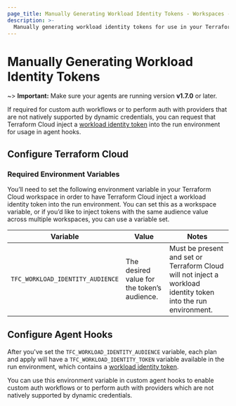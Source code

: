 ```yaml
---
page_title: Manually Generating Workload Identity Tokens - Workspaces - Terraform Cloud
description: >-
  Manually generating workload identity tokens for use in your Terraform Cloud runs.
---
```


# Manually Generating Workload Identity Tokens

~> **Important:** Make sure your agents are running version **v1.7.0** or later.

If required for custom auth workflows or to perform auth with providers that are not natively supported by dynamic credentials, you can request that Terraform Cloud inject a [workload identity token](/terraform/cloud-docs/workspaces/dynamic-provider-credentials/workload-identity-tokens) into the run environment for usage in agent hooks.
## Configure Terraform Cloud
### Required Environment Variables
You’ll need to set the following environment variable in your Terraform Cloud workspace in order to have Terraform Cloud inject a workload identity token into the run environment. You can set this as a workspace variable, or if you’d like to inject tokens with the same audience value across multiple workspaces, you can use a variable set.

| Variable                         | Value                                       | Notes                                                                                                          |
|----------------------------------|---------------------------------------------|----------------------------------------------------------------------------------------------------------------|
| `TFC_WORKLOAD_IDENTITY_AUDIENCE` | The desired value for the token’s audience. | Must be present and set or Terraform Cloud will not inject a workload identity token into the run environment. |

## Configure Agent Hooks
After you've set the `TFC_WORKLOAD_IDENTITY_AUDIENCE` variable, each plan and apply will have a `TFC_WORKLOAD_IDENTITY_TOKEN` variable available in the run environment, which contains a [workload identity token](https://developer.hashicorp.com/terraform/cloud-docs/workspaces/dynamic-provider-credentials/workload-identity-tokens).

You can use this environment variable in custom agent hooks to enable custom auth workflows or to perform auth with providers which are not natively supported by dynamic credentials.
